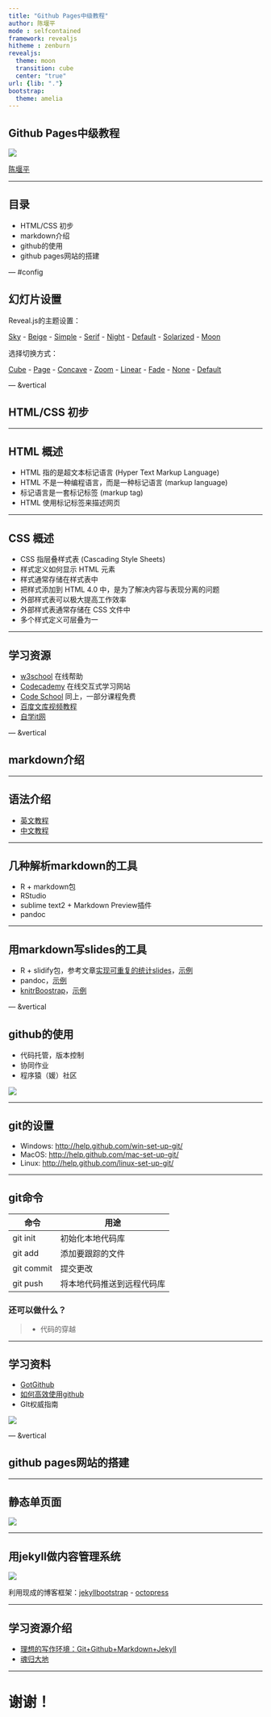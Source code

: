 ```yaml
---
title: "Github Pages中级教程"
author: 陈堰平
mode : selfcontained
framework: revealjs
hitheme : zenburn
revealjs:
  theme: moon
  transition: cube
  center: "true"
url: {lib: "."}
bootstrap:
  theme: amelia
---
```



## Github Pages中级教程

![](./figure/cos-logo.png)

[陈堰平](http://weibo.com/rucypchen) 

<script src="http://ajax.googleapis.com/ajax/libs/jquery/1.9.1/jquery.min.js"></script>


--- 

## 目录

- HTML/CSS 初步
- markdown介绍
- github的使用
- github pages网站的搭建

--- #config

## 幻灯片设置

Reveal.js的主题设置：

[Sky](?theme=sky#/config) - [Beige](?theme=beige#/config) - [Simple](?theme=simple#/config) - [Serif](?theme=serif#/config) - [Night](?theme=night#/config) - [Default](?theme=default#/config) - [Solarized](?theme=solarized#/config) - [Moon](?theme=moon#/config)

选择切换方式： 

[Cube](?transition=cube#/config) - [Page](?transition=page#/config) - [Concave](?transition=concave#/config) - [Zoom](?transition=zoom#/config) - [Linear](?transition=linear#/config) - [Fade](?transition=fade#/config) - [None](?transition=none#/config) - [Default](?transition=default#/config)


--- &vertical

## HTML/CSS 初步

***

## HTML 概述

-   HTML 指的是超文本标记语言 (Hyper Text Markup Language)
-   HTML 不是一种编程语言，而是一种标记语言 (markup language)
-   标记语言是一套标记标签 (markup tag)
-   HTML 使用标记标签来描述网页

***  

## CSS 概述

-    CSS 指层叠样式表 (Cascading Style Sheets)
-    样式定义如何显示 HTML 元素
-    样式通常存储在样式表中
-    把样式添加到 HTML 4.0 中，是为了解决内容与表现分离的问题
-    外部样式表可以极大提高工作效率
-    外部样式表通常存储在 CSS 文件中
-    多个样式定义可层叠为一


***

## 学习资源

- [w3school](http://www.w3school.com.cn/)   在线帮助
- [Codecademy](http://www.codecademy.com/) 在线交互式学习网站
- [Code School](http://www.codeschool.com/‎) 同上，一部分课程免费
- [百度文库视频教程](http://wenku.baidu.com/course/list/9)
- [自学it网](http://zixue.it) 

--- &vertical

## markdown介绍


***

## 语法介绍

- [英文教程](http://daringfireball.net/projects/markdown/syntax/)
- [中文教程](http://wowubuntu.com/markdown/)

***

## 几种解析markdown的工具

- R + markdown包
- RStudio
- sublime text2 + Markdown Preview插件
- pandoc

***

## 用markdown写slides的工具

- R + slidify包，参考文章[实现可重复的统计slides](http://xccds.github.io/2013/04/slides.html)，[示例](https://github.com/yanping/talk-in-google)
- pandoc，[示例](https://github.com/yanping/reveal.js-with-pandoc)
- [knitrBoostrap](https://github.com/jimhester/knitrBootstrap)，[示例](https://github.com/yanping/r-training)


--- &vertical

## github的使用

- 代码托管，版本控制
- 协同作业
- 程序猿（媛）社区

![](./figure/github.png)


***  

## git的设置

- Windows: <http://help.github.com/win-set-up-git/>
- MacOS: <http://help.github.com/mac-set-up-git/>
- Linux: <http://help.github.com/linux-set-up-git/>

*** 

## git命令

| 命令|用途|
|------|------|
|git init | 初始化本地代码库|
| git add | 添加要跟踪的文件|
| git commit | 提交更改 |
| git push     | 将本地代码推送到远程代码库 | 


<h3 class="fragment margin-top-20">还可以做什么？</h3>

>- 代码的穿越

*** 

## 学习资料

- [GotGithub](http://www.worldhello.net/gotgithub/)
- [如何高效使用github](http://www.yangzhiping.com/tech/github.html)
- GIt权威指南

![](http://www.worldhello.net/images/gotgit.jpg)

--- &vertical

## github pages网站的搭建

***

## 静态单页面

[![](./figure/github-pages.png)](http://pages.github.com/)

***

## 用jekyll做内容管理系统

[![](./figure/jekyll.jpg)](http://jekyllrb.com/)

利用现成的博客框架：[jekyllbootstrap](http://jekyllbootstrap.com/) - [octopress](http://octopress.org)


---  

## 学习资源介绍

- [理想的写作环境：Git+Github+Markdown+Jekyll](http://www.yangzhiping.com/tech/writing-space.html)
- [魂归大地](http://yihui.name/cn/2011/10/back-into-the-dust/)


---

# 谢谢！



<script>
$('ul.incremental li').addClass('fragment')
</script>
